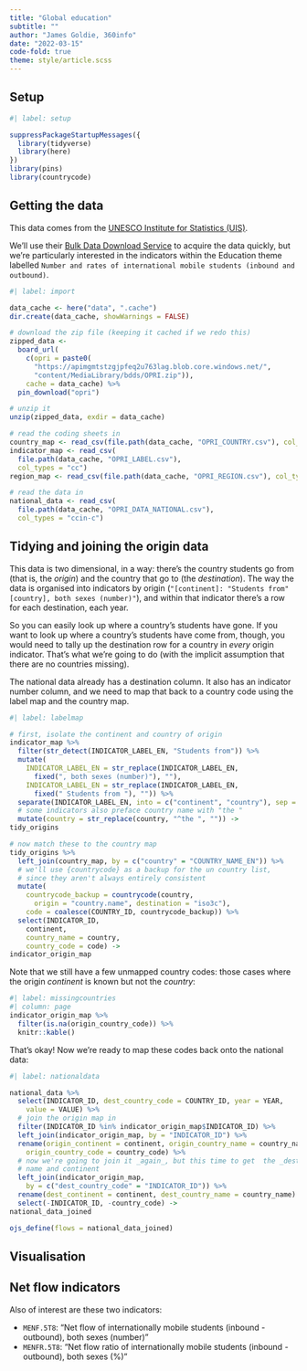 ```yaml
---
title: "Global education"
subtitle: ""
author: "James Goldie, 360info"
date: "2022-03-15"
code-fold: true
theme: style/article.scss
---
```


## Setup 
```r
#| label: setup

suppressPackageStartupMessages({
  library(tidyverse)
  library(here)
})
library(pins)
library(countrycode)
```

## Getting the data

This data comes from the [UNESCO Institute for Statistics (UIS)](http://data.uis.unesco.org).

We'll use their [Bulk Data Download Service](https://apiportal.uis.unesco.org/bdds) to acquire the data quickly, but we're particularly interested in the indicators within the Education theme labelled `Number and rates of international mobile students (inbound and outbound)`.

```r
#| label: import

data_cache <- here("data", ".cache")
dir.create(data_cache, showWarnings = FALSE)

# download the zip file (keeping it cached if we redo this)
zipped_data <-
  board_url(
    c(opri = paste0(
      "https://apimgmtstzgjpfeq2u763lag.blob.core.windows.net/",
      "content/MediaLibrary/bdds/OPRI.zip")),
    cache = data_cache) %>%
  pin_download("opri")

# unzip it 
unzip(zipped_data, exdir = data_cache)

# read the coding sheets in
country_map <- read_csv(file.path(data_cache, "OPRI_COUNTRY.csv"), col_types = "cc")
indicator_map <- read_csv(
  file.path(data_cache, "OPRI_LABEL.csv"),
  col_types = "cc")
region_map <- read_csv(file.path(data_cache, "OPRI_REGION.csv"), col_types = "ccc")

# read the data in
national_data <- read_csv(
  file.path(data_cache, "OPRI_DATA_NATIONAL.csv"),
  col_types = "ccin-c")
```

## Tidying and joining the origin data

This data is two dimensional, in a way: there's the country students go from (that is, the _origin_) and the country that go to (the _destination_). The way the data is organised into indicators by origin (`"[continent]: "Students from" [country], both sexes (number)"`), and within that indicator there's a row for each destination, each year.

So you can easily look up where a country's students have gone. If you want to look up where a country's students have come from, though, you would need to tally up the destination row for a country in _every_ origin indicator. That's what we're going to do (with the implicit assumption that there are no countries missing).

The national data already has a destination column. It also has an indicator number column, and we need to map that back to a country code using the label map and the country map.

```r
#| label: labelmap

# first, isolate the continent and country of origin
indicator_map %>%
  filter(str_detect(INDICATOR_LABEL_EN, "Students from")) %>%
  mutate(
    INDICATOR_LABEL_EN = str_replace(INDICATOR_LABEL_EN,
      fixed(", both sexes (number)"), ""),
    INDICATOR_LABEL_EN = str_replace(INDICATOR_LABEL_EN,
      fixed(" Students from "), "")) %>%
  separate(INDICATOR_LABEL_EN, into = c("continent", "country"), sep = ":") %>%
  # some indicators also preface country name with "the "
  mutate(country = str_replace(country, "^the ", "")) ->
tidy_origins

# now match these to the country map
tidy_origins %>%
  left_join(country_map, by = c("country" = "COUNTRY_NAME_EN")) %>%
  # we'll use {countrycode} as a backup for the un country list,
  # since they aren't always entirely consistent
  mutate(
    countrycode_backup = countrycode(country,
      origin = "country.name", destination = "iso3c"),
    code = coalesce(COUNTRY_ID, countrycode_backup)) %>%
  select(INDICATOR_ID,
    continent,
    country_name = country,
    country_code = code) ->
indicator_origin_map
```

Note that we still have a few unmapped country codes: those cases where the origin _continent_ is known but not the _country_:

```r
#| label: missingcountries
#| column: page
indicator_origin_map %>%
  filter(is.na(origin_country_code)) %>%
  knitr::kable()
```

That's okay! Now we're ready to map these codes back onto the national data:

```r
#| label: nationaldata

national_data %>%
  select(INDICATOR_ID, dest_country_code = COUNTRY_ID, year = YEAR,
    value = VALUE) %>%
  # join the origin map in
  filter(INDICATOR_ID %in% indicator_origin_map$INDICATOR_ID) %>%
  left_join(indicator_origin_map, by = "INDICATOR_ID") %>%
  rename(origin_continent = continent, origin_country_name = country_name,
    origin_country_code = country_code) %>%
  # now we're going to join it _again_, but this time to get  the _destination_
  # name and continent
  left_join(indicator_origin_map,
    by = c("dest_country_code" = "INDICATOR_ID")) %>%
  rename(dest_continent = continent, dest_country_name = country_name) %>%
  select(-INDICATOR_ID, -country_code) ->
national_data_joined

ojs_define(flows = national_data_joined)
```

## Visualisation


## Net flow indicators

Also of interest are these two indicators:

* `MENF.5T8`: "Net flow of internationally mobile students (inbound - outbound), both sexes (number)"
* `MENFR.5T8`: "Net flow ratio of internationally mobile students (inbound - outbound), both sexes (%)"

<!-- 
# 26505: Inbound internationally mobile students from [continent], both sexes
# xxxxx: [continent]: "Students from" [country], both sexes (number) -->
